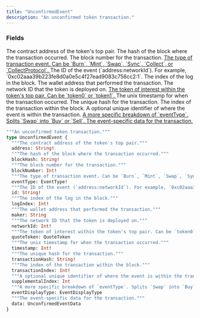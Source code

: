 ```yaml
---
title: "UnconfirmedEvent"
description: "An unconfirmed token transaction."
---
```


### Fields

<ResponseField name="address" type="String!" required>
  The contract address of the token&#39;s top pair.
</ResponseField>

<ResponseField name="blockHash" type="String!" required>
  The hash of the block where the transaction occurred.
</ResponseField>

<ResponseField name="blockNumber" type="Int!" required>
  The block number for the transaction.
</ResponseField>

<a href="/api-reference/types/eventtype">
  <ResponseField name="eventType" type="EventType!" required>
    The type of transaction event. Can be `Burn`, `Mint`, `Swap`, `Sync`, `Collect`, or `CollectProtocol`.
  </ResponseField>
</a>

<ResponseField name="id" type="String!" required>
  The ID of the event (`address:networkId`). For example, `0xc02aaa39b223fe8d0a0e5c4f27ead9083c756cc2:1`.
</ResponseField>

<ResponseField name="logIndex" type="Int!" required>
  The index of the log in the block.
</ResponseField>

<ResponseField name="maker" type="String">
  The wallet address that performed the transaction.
</ResponseField>

<ResponseField name="networkId" type="Int!" required>
  The network ID that the token is deployed on.
</ResponseField>

<a href="/api-reference/types/quotetoken">
  <ResponseField name="quoteToken" type="QuoteToken">
    The token of interest within the token&#39;s top pair. Can be `token0` or `token1`.
  </ResponseField>
</a>

<ResponseField name="timestamp" type="Int!" required>
  The unix timestamp for when the transaction occurred.
</ResponseField>

<ResponseField name="transactionHash" type="String!" required>
  The unique hash for the transaction.
</ResponseField>

<ResponseField name="transactionIndex" type="Int!" required>
  The index of the transaction within the block.
</ResponseField>

<ResponseField name="supplementalIndex" type="Int">
  A optional unique identifier of where the event is within the transaction.
</ResponseField>

<a href="/api-reference/types/eventdisplaytype">
  <ResponseField name="eventDisplayType" type="EventDisplayType">
    A more specific breakdown of `eventType`. Splits `Swap` into `Buy` or `Sell`.
  </ResponseField>
</a>

<a href="/api-reference/types/unconfirmedeventdata">
  <ResponseField name="data" type="UnconfirmedEventData">
    The event-specific data for the transaction.
  </ResponseField>
</a>


```graphql UnconfirmedEvent
"""An unconfirmed token transaction."""
type UnconfirmedEvent {
  """The contract address of the token's top pair."""
  address: String!
  """The hash of the block where the transaction occurred."""
  blockHash: String!
  """The block number for the transaction."""
  blockNumber: Int!
  """The type of transaction event. Can be `Burn`, `Mint`, `Swap`, `Sync`, `Collect`, or `CollectProtocol`."""
  eventType: EventType!
  """The ID of the event (`address:networkId`). For example, `0xc02aaa39b223fe8d0a0e5c4f27ead9083c756cc2:1`."""
  id: String!
  """The index of the log in the block."""
  logIndex: Int!
  """The wallet address that performed the transaction."""
  maker: String
  """The network ID that the token is deployed on."""
  networkId: Int!
  """The token of interest within the token's top pair. Can be `token0` or `token1`."""
  quoteToken: QuoteToken
  """The unix timestamp for when the transaction occurred."""
  timestamp: Int!
  """The unique hash for the transaction."""
  transactionHash: String!
  """The index of the transaction within the block."""
  transactionIndex: Int!
  """A optional unique identifier of where the event is within the transaction."""
  supplementalIndex: Int
  """A more specific breakdown of `eventType`. Splits `Swap` into `Buy` or `Sell`."""
  eventDisplayType: EventDisplayType
  """The event-specific data for the transaction."""
  data: UnconfirmedEventData
}
```
